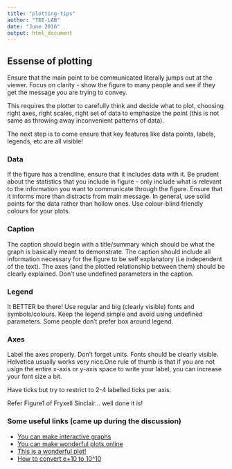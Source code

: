```yaml
---
title: "plotting-tips"
author: "TEE-LAB"
date: "June 2016"
output: html_document
---
```


   	 	 	
## Essense of plotting

Ensure that the main point to be communicated literally jumps out at the viewer. Focus on clarity - show the figure to many people and see if they get the message you are trying to convey. 

This requires the plotter to carefully think and decide what to plot, choosing right axes, right scales, right set of data to emphasize the point (this is not same as throwing away inconvenient patterns of data). 

The next step is to come ensure that key features like data points, labels, legends, etc are all visible! 

### Data

If the figure has a trendline, ensure that it includes data with it.  Be prudent about the statistics that you include in figure - only include what is relevant to the information you want to communicate through the figure. Ensure that it informs more than distracts from main message. In general, use solid points for the data rather than hollow ones. Use colour-blind friendly colours for your plots. 

### Caption

The caption should begin with a title/summary which should be what the graph is basically meant to demonstrate. The caption should include all information necessary for the figure to be self explanatory (i.e independent of the text). The axes (and the plotted relationship between them) should be clearly explained. Don't use undefined parameters in the caption.

### Legend

It BETTER be there! Use regular and big (clearly visible) fonts and symbols/colours. Keep the legend simple and avoid using undefined parameters. Some people don't prefer box around legend. 

### Axes

Label the axes properly. Don’t forget units. Fonts should be clearly visible.  Helvetica usually works very nice.One rule of thumb is that if you are not usign the entire x-axis or y-axis space to write your label, you can increase your font size a bit. 

Have ticks but try to restrict to 2-4 labelled ticks per axis. 

Refer Figure1 of Fryxell Sinclair… well done it is!

### Some useful links (came up during the discussion)
   * [You can make interactive graphs](https://d3js.org/)
   * [You can make wonderful plots online](https://plot.ly/)
   * [This is a wonderful plot!](http://goo.gl/XRBXsD)
   * [How to convert e+10 to 10^10](http://stackoverflow.com/questions/9397664/force-r-not-to-use-exponential-notation-e-g-e10)



